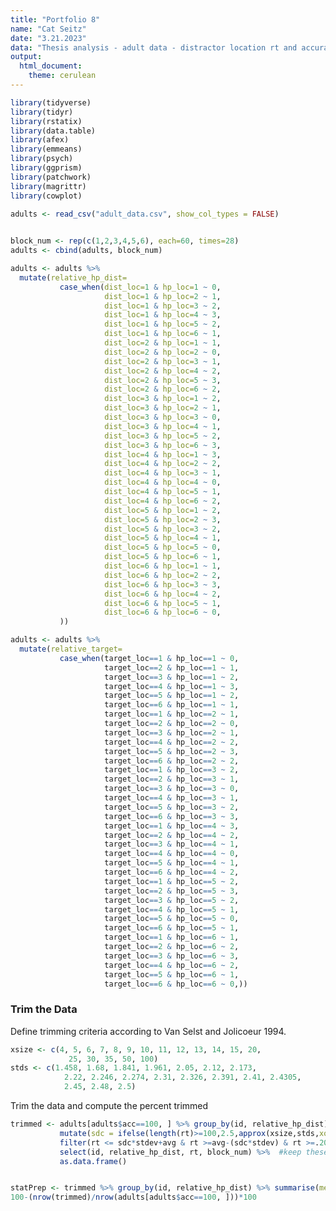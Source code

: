 ```yaml
---
title: "Portfolio 8"
name: "Cat Seitz"
date: "3.21.2023"
data: "Thesis analysis - adult data - distractor location rt and accuracy"
output: 
  html_document: 
    theme: cerulean
---
```


```r
library(tidyverse) 
library(tidyr)
library(rstatix)
library(data.table)
library(afex)
library(emmeans)
library(psych)
library(ggprism)
library(patchwork)
library(magrittr)
library(cowplot)
```


```r

adults <- read_csv("adult_data.csv", show_col_types = FALSE)
  
```

```r

block_num <- rep(c(1,2,3,4,5,6), each=60, times=28)
adults <- cbind(adults, block_num)

adults <- adults %>%
  mutate(relative_hp_dist=
           case_when(dist_loc=1 & hp_loc=1 ~ 0,
                     dist_loc=1 & hp_loc=2 ~ 1,
                     dist_loc=1 & hp_loc=3 ~ 2,
                     dist_loc=1 & hp_loc=4 ~ 3,
                     dist_loc=1 & hp_loc=5 ~ 2,
                     dist_loc=1 & hp_loc=6 ~ 1,
                     dist_loc=2 & hp_loc=1 ~ 1,
                     dist_loc=2 & hp_loc=2 ~ 0,
                     dist_loc=2 & hp_loc=3 ~ 1,
                     dist_loc=2 & hp_loc=4 ~ 2,
                     dist_loc=2 & hp_loc=5 ~ 3,
                     dist_loc=2 & hp_loc=6 ~ 2,
                     dist_loc=3 & hp_loc=1 ~ 2,
                     dist_loc=3 & hp_loc=2 ~ 1,
                     dist_loc=3 & hp_loc=3 ~ 0,
                     dist_loc=3 & hp_loc=4 ~ 1,
                     dist_loc=3 & hp_loc=5 ~ 2,
                     dist_loc=3 & hp_loc=6 ~ 3,
                     dist_loc=4 & hp_loc=1 ~ 3,
                     dist_loc=4 & hp_loc=2 ~ 2,
                     dist_loc=4 & hp_loc=3 ~ 1,
                     dist_loc=4 & hp_loc=4 ~ 0,
                     dist_loc=4 & hp_loc=5 ~ 1,
                     dist_loc=4 & hp_loc=6 ~ 2,
                     dist_loc=5 & hp_loc=1 ~ 2,
                     dist_loc=5 & hp_loc=2 ~ 3,
                     dist_loc=5 & hp_loc=3 ~ 2,
                     dist_loc=5 & hp_loc=4 ~ 1,
                     dist_loc=5 & hp_loc=5 ~ 0,
                     dist_loc=5 & hp_loc=6 ~ 1,
                     dist_loc=6 & hp_loc=1 ~ 1,
                     dist_loc=6 & hp_loc=2 ~ 2,
                     dist_loc=6 & hp_loc=3 ~ 3,
                     dist_loc=6 & hp_loc=4 ~ 2,
                     dist_loc=6 & hp_loc=5 ~ 1,
                     dist_loc=6 & hp_loc=6 ~ 0,
           ))

adults <- adults %>%
  mutate(relative_target=
           case_when(target_loc==1 & hp_loc==1 ~ 0,
                     target_loc==2 & hp_loc==1 ~ 1,
                     target_loc==3 & hp_loc==1 ~ 2,
                     target_loc==4 & hp_loc==1 ~ 3,
                     target_loc==5 & hp_loc==1 ~ 2,
                     target_loc==6 & hp_loc==1 ~ 1,
                     target_loc==1 & hp_loc==2 ~ 1,
                     target_loc==2 & hp_loc==2 ~ 0,
                     target_loc==3 & hp_loc==2 ~ 1,
                     target_loc==4 & hp_loc==2 ~ 2,
                     target_loc==5 & hp_loc==2 ~ 3,
                     target_loc==6 & hp_loc==2 ~ 2,
                     target_loc==1 & hp_loc==3 ~ 2,
                     target_loc==2 & hp_loc==3 ~ 1,
                     target_loc==3 & hp_loc==3 ~ 0,
                     target_loc==4 & hp_loc==3 ~ 1,
                     target_loc==5 & hp_loc==3 ~ 2,
                     target_loc==6 & hp_loc==3 ~ 3,
                     target_loc==1 & hp_loc==4 ~ 3,
                     target_loc==2 & hp_loc==4 ~ 2,
                     target_loc==3 & hp_loc==4 ~ 1,
                     target_loc==4 & hp_loc==4 ~ 0,
                     target_loc==5 & hp_loc==4 ~ 1,
                     target_loc==6 & hp_loc==4 ~ 2,
                     target_loc==1 & hp_loc==5 ~ 2,
                     target_loc==2 & hp_loc==5 ~ 3,
                     target_loc==3 & hp_loc==5 ~ 2,
                     target_loc==4 & hp_loc==5 ~ 1,
                     target_loc==5 & hp_loc==5 ~ 0,
                     target_loc==6 & hp_loc==5 ~ 1,
                     target_loc==1 & hp_loc==6 ~ 1,
                     target_loc==2 & hp_loc==6 ~ 2,
                     target_loc==3 & hp_loc==6 ~ 3,
                     target_loc==4 & hp_loc==6 ~ 2,
                     target_loc==5 & hp_loc==6 ~ 1,
                     target_loc==6 & hp_loc==6 ~ 0,))


```


### Trim the Data

Define trimming criteria according to Van Selst and Jolicoeur 1994.
```r
xsize <- c(4, 5, 6, 7, 8, 9, 10, 11, 12, 13, 14, 15, 20, 
             25, 30, 35, 50, 100)
stds <- c(1.458, 1.68, 1.841, 1.961, 2.05, 2.12, 2.173, 
            2.22, 2.246, 2.274, 2.31, 2.326, 2.391, 2.41, 2.4305, 
            2.45, 2.48, 2.5)
```

Trim the data and compute the percent trimmed
```r
trimmed <- adults[adults$acc==100, ] %>% group_by(id, relative_hp_dist) %>%
           mutate(sdc = ifelse(length(rt)>=100,2.5,approx(xsize,stds,xout=length(RT))$y), avg = mean(rt), stdev = sd(rt)) %>%
           filter(rt <= sdc*stdev+avg & rt >=avg-(sdc*stdev) & rt >=.200) %>%
           select(id, relative_hp_dist, rt, block_num) %>%  #keep these columns in the new data frame
           as.data.frame()


statPrep <- trimmed %>% group_by(id, relative_hp_dist) %>% summarise(measurement=mean(rt)) %>% as.data.frame()
100-(nrow(trimmed)/nrow(adults[adults$acc==100, ]))*100
```





